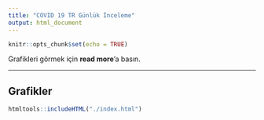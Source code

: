 ```yaml
---
title: "COVID 19 TR Günlük İnceleme"
output: html_document
---
```


```r
knitr::opts_chunk$set(echo = TRUE)
```

Grafikleri görmek için __read more__'a basın.

---

## Grafikler

```r
htmltools::includeHTML("./index.html")
```

